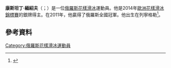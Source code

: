 '''康斯坦丁·緬紹夫'''（{{lang-ru|Константин Александрович Меньшов}}；{{bd|1983年2月23日}}）是一位[[俄羅斯|俄羅斯]][[花樣滑冰|花樣滑冰]]運動員。他是2014年[[歐洲花樣滑冰錦標賽|歐洲花樣滑冰錦標賽]]的銀牌得主。在2011年，他贏得了俄羅斯全國冠軍。他出生在列寧格勒<ref name=ISU-KM>{{cite web |url= http://www.isuresults.com/bios/isufs_cr_00006781.htm |title= Competition Results: Konstantin MENSHOV |publisher= International Skating Union }}</ref>。
==參考資料==
{{Reflist}}

{{DEFAULTSORT: Menshov, Konstantin}}
[[Category:俄羅斯花樣滑冰運動員|Category:俄羅斯花樣滑冰運動員]]

{{Sport-bio-stub}}